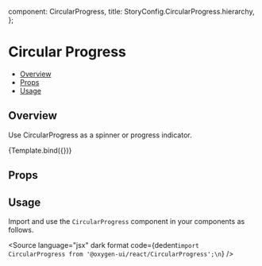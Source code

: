 
  component: CircularProgress,
  title: StoryConfig.CircularProgress.hierarchy,
};

<Meta title={meta.title} component={meta.component} />


# Circular Progress

- [Overview](#overview)
- [Props](#props)
- [Usage](#usage)

## Overview

Use CircularProgress as a spinner or progress indicator.

<Canvas>
  <Story name="Overview">{Template.bind({})}</Story>
</Canvas>

## Props

<ArgsTable story="Overview" />

## Usage

Import and use the `CircularProgress` component in your components as follows.

<Source
  language="jsx"
  dark
  format
  code={dedent`import CircularProgress from '@oxygen-ui/react/CircularProgress';\n`}
/>

